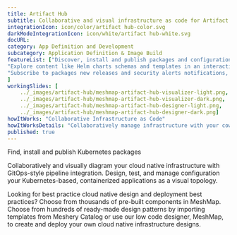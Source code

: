 ```yaml
---
title: Artifact Hub
subtitle: Collaborative and visual infrastructure as code for Artifact Hub
integrationIcon: icon/color/artifact hub-color.svg
darkModeIntegrationIcon: icon/white/artifact hub-white.svg
docURL:
category: App Definition and Development
subcategory: Application Definition & Image Build
featureList: ["Discover, install and publish packages and configurations.",
"Explore content like Helm charts schemas and templates in an interactive way.",
"Subscribe to packages new releases and security alerts notifications, via email or webhooks."
]
workingSlides: [
    ../_images/artifact-hub/meshmap-artifact-hub-visualizer-light.png,
    ../_images/artifact-hub/meshmap-artifact-hub-visualizer-dark.png,
    ../_images/artifact-hub/meshmap-artifact-hub-designer-light.png,
    ../_images/artifact-hub/meshmap-artifact-hub-designer-dark.png]
howItWorks: "Collaborative Infrastructure as Code"
howItWorksDetails: "Collaboratively manage infrastructure with your coworkers synchronously sharing the same designs."
published: true
---
```

<p>
    Find, install and publish Kubernetes packages
</p>
<p>
    Collaboratively and visually diagram your cloud native infrastructure with GitOps-style pipeline integration. Design, test, and manage configuration your Kubernetes-based, containerized applications as a visual topology.
</p>
<p>
    Looking for best practice cloud native design and deployment best practices? Choose from thousands of pre-built components in MeshMap. Choose from hundreds of ready-made design patterns by importing templates from Meshery Catalog or use our low code designer, MeshMap, to create and deploy your own cloud native infrastructure designs.
</p>
